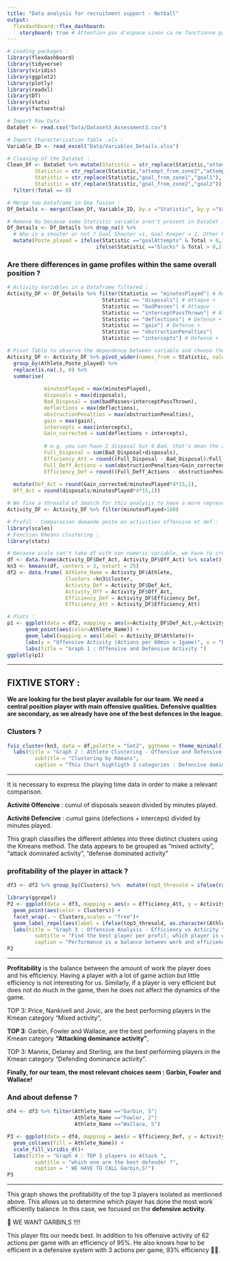 ```yaml
---
title: "Data analysis for recruitment support - Netball"
output: 
  flexdashboard::flex_dashboard:
    storyboard: true # Attention pas d'espace sinon ca ne fonctionne pas !
---
```


```r
# Loading packages :
library(flexdashboard)
library(tidyverse)
library(viridis)
library(ggplot2)
library(plotly)
library(readxl)
library(DT)
library(stats)
library(factoextra)

# Import Raw Data :
DataSet <- read.csv("Data/Dataset3_Assessment3.csv")

# Import Characterization Table .xls :
Variable_ID <- read_excel("Data/Variables_Details.xlsx")

# Cleaning of the DataSet :
Clean_Df <- DataSet %>% mutate(Statistic = str_replace(Statistic,"attempt_from_zone1","attempts1"),
         Statistic = str_replace(Statistic,"attempt_from_zone2","attempts2"),
         Statistic = str_replace(Statistic,"goal_from_zone1","goal1"),
         Statistic = str_replace(Statistic,"goal_from_zone2","goal2")) %>% 
  filter(!Total == 0)

# Merge two Dataframe in One fusion :
Df_Details <- merge(Clean_Df, Variable_ID, by.x ="Statistic", by.y ="Variables",all = TRUE)

# Remove Na because some Statistic variable aren't present in DataSet :
Df_Details <- Df_Details %>% drop_na() %>% 
  # Who is a shooter or not ? Goal Shooter =1, Goal Keeper = 2, Other Positions = 0
  mutate(Poste_played = ifelse(Statistic =="goalAttempts" & Total > 0,1,
                             ifelse(Statistic =="blocks" & Total > 0,2,0)))
```



### Are there differences in game profiles within the same overall position ?

```r
# Activity Variables in a Dataframe filtered :
Activity_DF <- Df_Details %>% filter(Statistic == "minutesPlayed"| # Relative
                               Statistic == "disposals"| # Attaque +
                               Statistic == "badPasses"| # Attaque -
                               Statistic == "interceptPassThrown"| # Attaque -
                               Statistic == "deflections"| # Defense +
                               Statistic == "gain"| # Defense +
                               Statistic == "obstructionPenalties"|  
                               Statistic == "intercepts") # Defense +

# Pivot Table to observe the dependence between variable and choose the good one for this analysis :
Activity_DF <- Activity_DF %>% pivot_wider(names_from = Statistic, values_from = Total) %>% 
  group_by(Athlete,Poste_played) %>% 
  replace(is.na(.), 0) %>% 
  summarise(
    
            minutesPlayed = max(minutesPlayed),
            disposals = max(disposals),
            Bad_Disposal = sum(badPasses+interceptPassThrown),
            deflections = max(deflections),
            obstructionPenalties = max(obstructionPenalties),
            gain = max(gain),
            intercepts = max(intercepts),
            Gain_corrected = sum(deflections + intercepts),
          
            # e.g, you can have 2 disposal but 4 Bad, that's mean the calculation of disposal don't count bad tentative, so Full_Disposal :
            Full_Disposal = sum(Bad_Disposal+disposals), 
            Efficiency_Att = round((Full_Disposal - Bad_Disposal)/Full_Disposal,2),
            Full_Deff_Actions = sum(obstructionPenalties+Gain_corrected),
            Efficiency_Def = round((Full_Deff_Actions - obstructionPenalties)/Full_Deff_Actions,2)) %>% 
  
  mutate(Def_Act = round(Gain_corrected/minutesPlayed*4*15,1),
  Off_Act = round(disposals/minutesPlayed*4*15,1)) 

# We fixe a thresold of 3match for this analysis to have a more representative sample :
Activity_DF <- Activity_DF %>% filter(minutesPlayed>180)

# Profil - Comparaison demande poste en activities offensive et def :
library(scales) 
# Fonction Kmeans clustering :
library(stats) 

# because scale can't take df with non numeric variable, we have to create new df :
df <- data.frame(Activity_DF$Def_Act, Activity_DF$Off_Act) %>% scale()
kn3 <- kmeans(df, centers = 3, nstart = 25)
df2 <- data.frame( Athlete_Name = Activity_DF$Athlete,
                   Clusters =kn3$cluster,
                   Activity_Def = Activity_DF$Def_Act,
                   Activity_Off = Activity_DF$Off_Act,
                   Efficiency_Def = Activity_DF$Efficiency_Def,
                   Efficiency_Att = Activity_DF$Efficiency_Att)

# Plots :
p1 <- ggplot(data = df2, mapping = aes(x=Activity_DF$Def_Act,y=Activity_DF$Off_Act)) +
      geom_point(aes(color=Athlete_Name)) +
      geom_label(mapping = aes(label = Activity_DF$Athlete))+
      labs(y = "Offensive Activity (Actions per 60min = 1game)", x = "Defencive Activity (per 60min = 1game)") +
      labs(title = "Graph 1 : Offensive and Defensive Activity ")
ggplotly(p1)

```

*** 
## FIXTIVE STORY :

**We are looking for the best player available for our team. We need a central position player with main offensive qualities. Defensive qualities are secondary, as we already have one of the best defences in the league.**


### Clusters ?

```r

fviz_cluster(kn3, data = df,palette = "Set2", ggtheme = theme_minimal()) +
  labs(title = "Graph 2 : Athlete Clustering - Offensive and Defensive Activity ",
         subtitle = "Clustering by Kmeans",
         caption = "This Chart highligth 3 categories : Defencive domination, Offensive Domination and Mixt Profil.") # Title design

```

***


It is necessary to express the playing time data in order to make a relevant comparison.

**Activité Offencive**  : cumul of disposals season divided by minutes played.

**Activité Defencive** : cumul gains (defections + interceps) divided by minutes played.




This graph classifies the different athletes into three distinct clusters using the Kmeans method. The data appears to be grouped as "mixed activity", "attack dominated activity", "defense dominated activity"


### profitability of the player in attack ?

```r

df3 <- df2 %>% group_by(Clusters) %>%  mutate(top3_thresold = ifelse(rank(-Activity_Off)<=3,"TRUE","FALSE"))

library(ggrepel)
P2 <- ggplot(data = df3, mapping = aes(x = Efficiency_Att, y = Activity_Off)) +
  geom_point(aes(color = Clusters)) +
  facet_wrap(. ~ Clusters,scales = "free")+
  geom_label_repel(aes(label = ifelse(top3_thresold, as.character(Athlete_Name),"")))+
  labs(title = "Graph 3 : Offensive Analysis - Efficiency vs Acticity ",
         subtitle = "Find the best player per profil, which player is working most efficiently ?",
         caption = "Performance is a balance between work and efficiency !")
P2

```

***



**Profitability** is the balance between the amount of work the player does and his efficiency. Having a player with a lot of game action but little efficiency is not interesting for us. Similarly, if a player is very efficient but does not do much in the game, then he does not affect the dynamics of the game.



TOP 3: Price, Nankivell and Jovic, are the best performing players in the Kmean category "Mixed activity",

**TOP 3**: Garbin, Fowler and Wallace, are the best performing players in the Kmean category **"Attacking dominance activity"**,

TOP 3: Mannix, Delaney and Sterling, are the best performing players in the Kmean category "Defending dominance activity".

**Finally, for our team, the most relevant choices seem : Garbin, Fowler and Wallace!**


### And about defense ?

```r

df4 <- df3 %>% filter(Athlete_Name =="Garbin, S"|
                      Athlete_Name =="Fowler, J"|
                      Athlete_Name =="Wallace, S")

P3 <- ggplot(data = df4, mapping = aes(x = Efficiency_Def, y = Activity_Def)) +
  geom_col(aes(fill = Athlete_Name)) +
  scale_fill_viridis_d()+
  labs(title = "Graph 4 : TOP 3 players in Attack ",
         subtitle = "which one are the best defender ?",
         caption = " WE HAVE TO CALL Garbin,S!")
P3

```

***
This graph shows the profitability of the top 3 players isolated as mentioned above. This allows us to determine which player has done the most work efficiently balance. In this case, we focused on the **defensive activity**.

📢 WE WANT GARBIN,S !!!!

This player fits our needs best. In addition to his offensive activity of 62 actions per game with an efficiency of 95%. He also knows how to be efficient in a defensive system with 3 actions per game, 93% efficiency 💪🏽.
